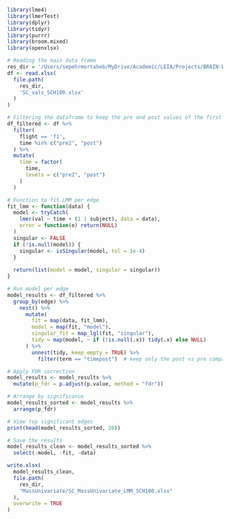 ```r
library(lme4)
library(lmerTest)
library(dplyr)
library(tidyr)
library(purrr)
library(broom.mixed)
library(openxlsx)
```

```r
# Reading the main data frame
res_dir = '/Users/sepehrmortaheb/MyDrive/Academic/LEIA/Projects/BRAIN-DTI/Cosmonauts_StructFunc/Analysis/results/SC/'
df <- read.xlsx(
  file.path(
    res_dir, 
    'SC_vals_SCH100.xlsx'
  )
)

# Filtering the dataframe to keep the pre and post values of the first flight
df_filtered <- df %>%
  filter(
    flight == 'f1', 
    time %in% c("pre2", "post")
  ) %>%
  mutate(
    time = factor(
      time, 
      levels = c("pre2", "post")
    )
  )
```

```r
# Function to fit LMM per edge
fit_lmm <- function(data) {
  model <- tryCatch(
    lmer(val ~ time + (1 | subject), data = data),
    error = function(e) return(NULL)
  )
  singular <- FALSE
  if (!is.null(model)) {
    singular <- isSingular(model, tol = 1e-4)
  }
  
  return(list(model = model, singular = singular))
}

# Run model per edge
model_results <- df_filtered %>%
  group_by(edge) %>%
    nest() %>%
      mutate(
        fit = map(data, fit_lmm),
        model = map(fit, "model"),
        singular_fit = map_lgl(fit, "singular"),
        tidy = map(model, ~ if (!is.null(.x)) tidy(.x) else NULL)
      ) %>%
        unnest(tidy, keep_empty = TRUE) %>%
          filter(term == "timepost")  # keep only the post vs pre comparison

# Apply FDR correction
model_results <- model_results %>%
  mutate(p_fdr = p.adjust(p.value, method = "fdr"))

# Arrange by significance
model_results_sorted <- model_results %>%
  arrange(p_fdr)

# View top significant edges
print(head(model_results_sorted, 20))

# Save the results
model_results_clean <- model_results_sorted %>%
  select(-model, -fit, -data)

write.xlsx(
  model_results_clean, 
  file.path(
    res_dir, 
    "MassUnivariate/SC_MassUnivariate_LMM_SCH100.xlsx"
  ),
  overwrite = TRUE
)

```





